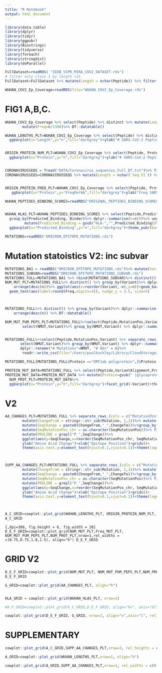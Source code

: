 ```yaml
---
title: "R Notebook"
output: html_document
---
```


```r
library(data.table)
library(dplyr)
library(tidyr)
library(ggpubr)
library(Biostrings)
library(tidyverse)
library(foreach)
library(stringdist)
library(doParallel)

```


```r

FullDataset=readRDS( "IEDB_VIPR_MIRA_COV2_DATASET.rds")
# filter only class I by length <15
FullDataset=FullDataset %>% mutate(Length = nchar(Peptide)) %>% filter(Length < 15)

WUHAN_COV2_Ep_Coverage=readRDS(file="WUHAN_COV2_Ep_Coverage.rds")


```

# FIG1 A,B,C.

```r

WUHAN_COV2_Ep_Coverage %>% select(Peptide) %>% distinct %>% mutate(Length = nchar(Peptide)) %>% group_by(Length) %>% dplyr::summarise(n=n())%>%arrange(desc(n))%>% mutate(Length = as.character(Length))%>%
        mutate(Freq=n/1380)%>% DT::datatable()

WUHAN_LENGTHS_PLT=WUHAN_COV2_Ep_Coverage %>% select(Peptide) %>% distinct %>% mutate(Length = nchar(Peptide)) %>% group_by(Length) %>% dplyr::summarise(n=n())%>%arrange(desc(n))%>% mutate(Length = as.character(Length))%>%
  ggbarplot(x="Length",y="n",fill="darkgrey")+ylab("# SARS-CoV-2 Peptides\nto Wuhan-Hu-1")+theme_pubr(base_size = 18)+coord_flip()


ORIGIN_PROTEIN_NUM_PLT=WUHAN_COV2_Ep_Coverage %>% select(Peptide, Protein) %>% distinct() %>% group_by(Protein) %>% dplyr::summarise(n=n())%>% arrange(desc(n)) %>%
  ggbarplot(x="Protein",y="n",fill="darkgrey")+ylab("# SARS-CoV-2 Peptides\nto Wuhan-Hu-1")+theme_pubr(base_size = 18)+coord_flip()


CORONAVIRUSSEQS = fread("DATA/Coronavirus_sequences_Full_DT.txt")%>% filter(Virus %in% 'SARS-CoV-2-Wuhan')
CORONAVIRUSSEQS=CORONAVIRUSSEQS %>% mutate(Length = nchar(`Seq.V1`)) %>% select(!c(Virus, `Seq.V1`))


ORIGIN_PROTEIN_FREQ_PLT=WUHAN_COV2_Ep_Coverage %>% select(Peptide, Protein) %>% distinct() %>% group_by(Protein) %>% dplyr::summarise(n=n())%>% inner_join(CORONAVIRUSSEQS) %>% mutate(FreqPerAA = n/Length)%>% arrange(desc(FreqPerAA))%>%
   ggbarplot(x="Protein",y="FreqPerAA",fill="darkgrey")+ylab("Freq SARS-CoV-2 Peptides\nper Length Protein to Wuhan-Hu-1")+theme_pubr(base_size = 18)+coord_flip()


```


```r
WUHAN_PEPTIDES_BINDING_SCORES=readRDS("ORIGINAL_PEPTIDES_BINDING_SCORES_V2.rds")


WUHAN_HLAS_PLT=WUHAN_PEPTIDES_BINDING_SCORES %>% select(Peptide,Predicted_Binding, Binder)%>% distinct() %>% separate_rows_(cols=c("Predicted_Binding","Binder"),sep=",")%>% select(!Peptide) %>%
  group_by(Predicted_Binding, Binder)%>% dplyr::summarise(n=n())%>% ungroup %>%tidyr::complete(Predicted_Binding,Binder, fill = list(n=0))%>% filter(Binder == "BINDER") %>% arrange(desc(n))%>%
         mutate(Predicted_Binding = gsub("HLA-","",Predicted_Binding))%>%
  ggbarplot(x="Predicted_Binding",y="n",fill="darkgrey")+theme_pubr(base_size = 18)+ylab("Num. SARS-CoV-2 Peptides\n predicted to bind")+xlab("HLA Allele")+rotate_x_text()


```


```r
MUTATIONS=readRDS("OMICRON_EPITOPE_MUTATIONS.rds")

```


# Mutation statoistics V2: inc subvar

```r

MUTATIONS_BA1 = readRDS("OMICRON_EPITOPE_MUTATIONS.rds")%>% mutate(Variant = "BA1")
MUTATIONS_SUBVAR=readRDS("OMICRON_EPITOPE_MUTATIONS_SUBVAR.rds")
MUTATIONS_FULL=MUTATIONS_BA1 %>% rbind(MUTATIONS_SUBVAR)%>% distinct()
NUM_MUT_PLT=MUTATIONS_FULL%>% distinct() %>% group_by(Variant)%>% dplyr::summarise(n=n())%>% mutate(Freq=n/1380)%>%
    arrange(desc(n))%>% ggplot(aes(x=reorder(Variant,-n),y=n))+geom_bar(stat="identity",fill="#999999",color="black")+ylab("Number of Peptides")+theme_pubr(base_size = 18)+xlab("")+
  geom_text(aes(label=round(Freq,digits=3)), nudge_y = 3.5, size=5)



MUTATIONS_FULL%>% distinct() %>% group_by(Variant)%>% dplyr::summarise(n=n())%>% mutate(Freq=n/1380)%>%
    arrange(desc(n)) %>% DT::datatable()

NUM_MUT_PUM_PEPS_PLT=MUTATIONS_FULL%>%select(Peptide,MutationPos,Variant) %>% separate_rows_(cols = "MutationPos",sep=",")%>% group_by(Peptide,Variant)%>% dplyr::summarise(NMUT = n_distinct(MutationPos))%>%ungroup %>%
        select(NMUT,Variant)%>% group_by(NMUT,Variant) %>% dplyr::summarise(n=n())%>%mutate(Freq=n/sum(n)) %>% ggbarplot(x="NMUT",y="n",fill="darkgrey")+facet_grid(~Variant)+theme_pubr(base_size = 18)+ylab("Number of Peptides")+xlab("Number of Mutations")


MUTATIONS_FULL%>%select(Peptide,MutationPos,Variant) %>% separate_rows_(cols = "MutationPos",sep=",")%>% group_by(Peptide,Variant)%>% dplyr::summarise(NMUT = n_distinct(MutationPos))%>%ungroup %>%
       select(NMUT,Variant)%>% group_by(NMUT,Variant) %>% dplyr::summarise(n=n())%>%
       dplyr::rename("# Mutations"=NMUT, "# Obs" = n)%>%
        readr::write_csv(file="/Users/paulbuckley/Library/CloudStorage/OneDrive-SharedLibraries-Nexus365/WIMM CCB - Koohy Group - Documents/Koohy Group/Effect_Mutation_Tcells/V9/WORKING_VERSION/Main_Tables/Table1.csv")

MUTATIONS_FULL[MUTATIONS_FULL$Protein =="ORF1ab polyprotein",]$Protein = "ORF1ab polyprotein/ORF1a polyprotein"

PROTEIN_MUT_DATA=MUTATIONS_FULL %>% select(Peptide,VariantAlignment,Protein,MutationPos,Variant) %>% distinct() %>% group_by(Protein,Variant)%>% dplyr::summarise(n=n())%>% mutate(Freq=n/sum(n))%>%arrange(desc(n))
PROTEIN_MUT_DATA=PROTEIN_MUT_DATA %>% mutate(Protein=gsub(" |glycoprotein|phosphoprotein|polyprotein|protein","",Protein))%>% ungroup()
  NUM_PROT_PLT=PROTEIN_MUT_DATA%>%
  ggbarplot(x="Protein",y="n",fill="darkgrey")+facet_grid(~Variant)+theme_pubr(base_size = 18)+ylab("Number of Peptides")+coord_flip()


```




# V2


```r

AA_CHANGES_PLT=MUTATIONS_FULL %>% separate_rows_(cols = c("MutationPos", "Mutation"),sep=",") %>%mutate(MutationPos=as.numeric(MutationPos))%>% mutate(SeqMutationPos = ((MutationPos-start_pos)+1) )%>%
        mutate(ChangeFrom = stringr::str_sub(Mutation, 1,1))%>% mutate(ChangeTo = stringr::str_sub(Mutation, -1,-1))%>% mutate(Length = nchar(Peptide))%>%
        mutate(SeqChange = paste0(ChangeFrom,"_",ChangeTo))%>%group_by(SeqChange, SeqMutationPos, Length, Variant)%>% dplyr::summarise(n=n())%>%filter(Length %in% c(9,10))%>%
        mutate(SeqMutationPos_chr = as.character(SeqMutationPos))%>% filter(Length == 9)%>%mutate(Length = paste0("Length: ",Length))%>%
        mutate(PROLINE = grepl("P_",SeqChange))%>%
        ggplot(aes(y=SeqChange,x=reorder(SeqMutationPos_chr, SeqMutationPos), color=PROLINE))+geom_point(aes(size=3))+facet_wrap(~Length+Variant,scales="free",ncol=4)+theme_pubr(base_size = 18)+
        ylab("Amino Acid Change")+xlab("Epitope Position")+grids()+
        theme(axis.text.y=element_text(hjust=0.1,vjust=0.1))+theme(legend.position = "none")+scale_color_manual(values = c("#666666","#e34a33"))



SUPP_AA_CHANGES_PLT=MUTATIONS_FULL %>% separate_rows_(cols = c("MutationPos", "Mutation"),sep=",") %>%mutate(MutationPos=as.numeric(MutationPos))%>% mutate(SeqMutationPos = ((MutationPos-start_pos)+1) )%>%
        mutate(ChangeFrom = stringr::str_sub(Mutation, 1,1))%>% mutate(ChangeTo = stringr::str_sub(Mutation, -1,-1))%>% mutate(Length = nchar(Peptide))%>%
        mutate(SeqChange = paste0(ChangeFrom,"_",ChangeTo))%>%group_by(SeqChange, SeqMutationPos, Length, Variant)%>% dplyr::summarise(n=n())%>%filter(Length %in% c(9,10))%>%
        mutate(SeqMutationPos_chr = as.character(SeqMutationPos))%>% filter(Length == 10)%>%mutate(Length = paste0("Length: ",Length))%>%
        mutate(PROLINE = grepl("P_",SeqChange))%>%
        ggplot(aes(y=SeqChange,x=reorder(SeqMutationPos_chr, SeqMutationPos), color=PROLINE))+geom_point(aes(size=3))+facet_wrap(~Length+Variant,scales="free",ncol=4)+theme_pubr(base_size = 18)+
        ylab("Amino Acid Change")+xlab("Epitope Position")+grids()+
        theme(axis.text.y=element_text(hjust=0.1,vjust=0.1))+theme(legend.position = "none")+scale_color_manual(values = c("#666666","#e34a33"))




```

```r
A_C_GRID=cowplot::plot_grid(WUHAN_LENGTHS_PLT, ORIGIN_PROTEIN_NUM_PLT, ORIGIN_PROTEIN_FREQ_PLT,nrow=1,rel_widths = c(0.6,1.2,1.2), align="h")
A_C_GRID
```

```{,dpi=300, fig.height = 6, fig.width = 20}
D_E_F_GRID=cowplot::plot_grid(NUM_MUT_PLT,Freq_MUT_PLT, NUM_MUT_PUM_PEPS_PLT,NUM_PROT_PLT,nrow=1,rel_widths = c(0.75,0.75,1.0,1.5), align="h")
D_E_F_GRID
```

# GRID V2

```r
D_E_F_GRID=cowplot::plot_grid(NUM_MUT_PLT, NUM_MUT_PUM_PEPS_PLT,NUM_PROT_PLT,nrow=1,rel_widths = c(0.55,0.8,1.65), align="h")
D_E_F_GRID
```



```r

G_GRID=cowplot::plot_grid(AA_CHANGES_PLT, align="h")


HLA_GRID = cowplot::plot_grid(WUHAN_HLAS_PLT, nrow=1)

```

```r

#A_F_GRID=cowplot::plot_grid(A_C_GRID,D_E_F_GRID, align="hv", axis="bl",nrow=2)

cowplot::plot_grid(D_E_F_GRID, G_GRID, nrow=2, align="v",axis="l", rel_heights = c(0.6,1.4))

```

# SUPPLEMENTARY

```r

cowplot::plot_grid(A_C_GRID,SUPP_AA_CHANGES_PLT,nrow=3, rel_heights = c(0.8,0.8,1.4))
```


```r
A_GRID=cowplot::plot_grid(WUHAN_LENGTHS_PLT,nrow=1, align="h")

cowplot::plot_grid(A_GRID,SUPP_AA_CHANGES_PLT,nrow=1, rel_widths = c(0.4,1.6))
```













